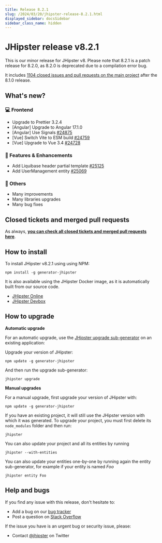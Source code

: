 ```yaml
---
title: Release 8.2.1
slug: /2024/03/20/jhipster-release-8.2.1.html
displayed_sidebar: docsSidebar
sidebar_class_name: hidden
---
```


# JHipster release v8.2.1

This is our minor release for JHipster v8. Please note that 8.2.1 is a patch release for 8.2.0, as 8.2.0 is deprecated due to a compilation error bug.

It includes [1104 closed issues and pull requests on the main project](https://github.com/jhipster/generator-jhipster/issues?q=is:closed+milestone:8.2.1) after the 8.1.0 release.

## What's new?

### :computer: Frontend

- Upgrade to Prettier 3.2.4
- [Angular] Upgrade to Angular 17.1.0
- [Angular] Use Signals [#24875](https://github.com/jhipster/generator-jhipster/pull/24875)
- [Vue] Switch Vite to ESM build [#24759](https://github.com/jhipster/generator-jhipster/pull/24759)
- [Vue] Upgrade to Vue 3.4 [#24728](https://github.com/jhipster/generator-jhipster/pull/24728)

### :gem: Features & Enhancements

- Add Liquibase header partial template [#25125](https://github.com/jhipster/generator-jhipster/pull/25125)
- Add UserManagement entity [#25069](https://github.com/jhipster/generator-jhipster/pull/25069)

### :scroll: Others

- Many improvements
- Many libraries upgrades
- Many bug fixes

## Closed tickets and merged pull requests

As always, **[you can check all closed tickets and merged pull requests here](https://github.com/jhipster/generator-jhipster/issues?q=is:closed+milestone:8.2.1)**.

## How to install

To install JHipster v8.2.1 using using NPM:

    npm install -g generator-jhipster

It is also available using the JHipster Docker image, as it is automatically built from our source code.

- [JHipster Online](https://start.jhipster.tech)
- [JHipster Devbox](https://github.com/jhipster/jhipster-devbox)

## How to upgrade

**Automatic upgrade**

For an automatic upgrade, use the [JHipster upgrade sub-generator](/upgrading-an-application/) on an existing application:

Upgrade your version of JHipster:

```
npm update -g generator-jhipster
```

And then run the upgrade sub-generator:

```
jhipster upgrade
```

**Manual upgrades**

For a manual upgrade, first upgrade your version of JHipster with:

```
npm update -g generator-jhipster
```

If you have an existing project, it will still use the JHipster version with which it was generated.
To upgrade your project, you must first delete its `node_modules` folder and then run:

```
jhipster
```

You can also update your project and all its entities by running

```
jhipster --with-entities
```

You can also update your entities one-by-one by running again the entity sub-generator, for example if your entity is named _Foo_

```
jhipster entity Foo
```

## Help and bugs

If you find any issue with this release, don't hesitate to:

- Add a bug on our [bug tracker](https://github.com/jhipster/generator-jhipster/issues?state=open)
- Post a question on [Stack Overflow](http://stackoverflow.com/tags/jhipster/info)

If the issue you have is an urgent bug or security issue, please:

- Contact [@jhipster](https://twitter.com/jhipster) on Twitter
